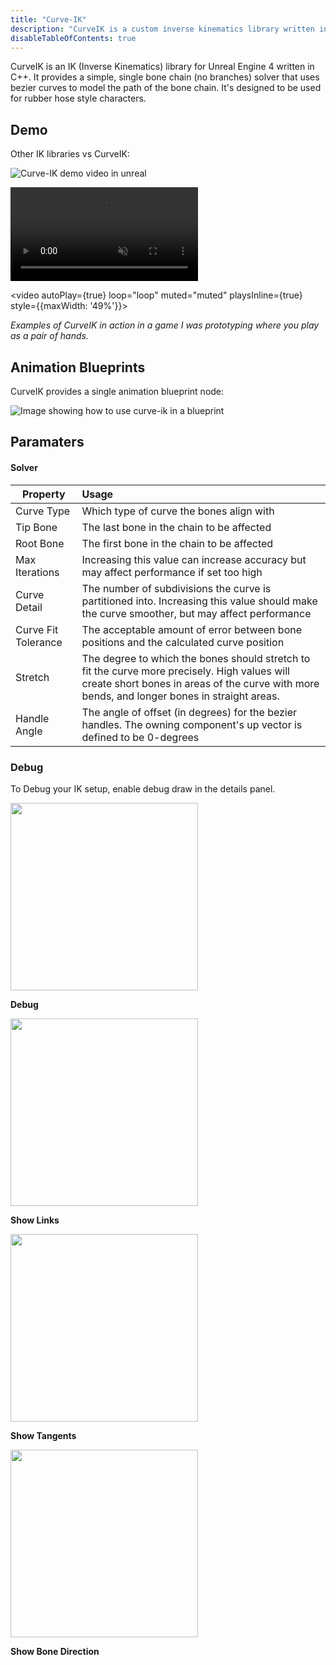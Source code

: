 ```yaml
---
title: "Curve-IK"
description: "CurveIK is a custom inverse kinematics library written in C++ for Unreal Engine 4. | https://github.com/dharness/CurveIK/"
disableTableOfContents: true
---
```


CurveIK is an IK (Inverse Kinematics) library for Unreal Engine 4 written in C++. It provides a simple, single bone chain (no branches) solver that uses bezier curves to model the path of the bone chain.
It's designed to be used for rubber hose style characters.

## Demo

Other IK libraries vs CurveIK:

![Curve-IK demo video in unreal](https://raw.githubusercontent.com/dharness/CurveIK/master/Docs/All_3_vs.gif)

<div style={{display: 'flex', flexDirection: 'row', justifyContent: 'space-between', marginTop: 20}}>
  <video autoPlay={true} loop="loop" muted="muted" playsInline={true} style={{maxWidth: '49%'}}>
    <source src="./software/handyman/handyman-box.webm" type="video/webm" />
    <source src="./software/handyman/handyman-box.mp4" type="video/mp4" />
  </video>

  <video autoPlay={true} loop="loop" muted="muted" playsInline={true} style={{maxWidth: '49%'}}>
    <source src="./software/handyman/handyman-mushroom.webm" type="video/webm" />
    <source src="./software/handyman/handyman-mushroom.mp4" type="video/mp4" />
  </video>
</div>

<i>
  Examples of CurveIK in action in a game I was prototyping where you play as a
  pair of hands.
</i>

## Animation Blueprints

CurveIK provides a single animation blueprint node:

![Image showing how to use curve-ik in a blueprint](https://raw.githubusercontent.com/dharness/CurveIK/master/Docs/AnimationBlueprintNode.png)

## Paramaters

#### Solver

| Property            | Usage                                                                                                                                                                                        |
| ------------------- | :------------------------------------------------------------------------------------------------------------------------------------------------------------------------------------------- |
| Curve Type          | Which type of curve the bones align with                                                                                                                                                     |
| Tip Bone            | The last bone in the chain to be affected                                                                                                                                                    |
| Root Bone           | The first bone in the chain to be affected                                                                                                                                                   |
| Max Iterations      | Increasing this value can increase accuracy but may affect performance if set too high                                                                                                       |
| Curve Detail        | The number of subdivisions the curve is partitioned into. Increasing this value should make the curve smoother, but may affect performance                                                   |
| Curve Fit Tolerance | The acceptable amount of error between bone positions and the calculated curve position                                                                                                      |
| Stretch             | The degree to which the bones should stretch to fit the curve more precisely. High values will create short bones in areas of the curve with more bends, and longer bones in straight areas. |
| Handle Angle        | The angle of offset (in degrees) for the bezier handles. The owning component's up vector is defined to be 0-degrees                                                                         |

### Debug

To Debug your IK setup, enable debug draw in the details panel.

<div style={{display: 'flex', flexWrap: 'wrap',  justifyContent: 'space-between'}}>

<div>
  <img
    src="https://raw.githubusercontent.com/dharness/CurveIK/master/Docs/debug.gif"
    width="300px"
  />
  <p>
    <b>Debug</b>
  </p>
</div>

<div>
  <img
    src="https://raw.githubusercontent.com/dharness/CurveIK/master/Docs/ShowLinks.png"
    width="300px"
  />
  <p>
    <b>Show Links</b>
  </p>
</div>

<div>
  <img
    src="https://raw.githubusercontent.com/dharness/CurveIK/master/Docs/ShowTangents.png"
    width="300px"
  />
  <p>
    <b>Show Tangents</b>
  </p>
</div>

<div>
  <img
    src="https://raw.githubusercontent.com/dharness/CurveIK/master/Docs/ShowBoneDirection.png"
    width="300px"
  />
  <p>
    <b>Show Bone Direction</b>
  </p>
</div>

</div>
